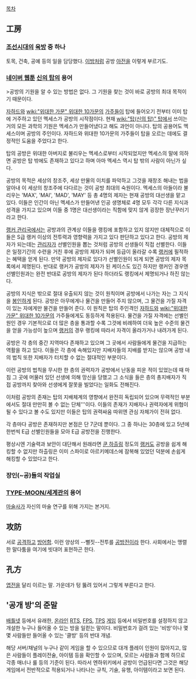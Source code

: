 [[목차]]
== 工房 ==
=== [[조선]]시대의 [[육방]] 중 하나 ===
토목, 건축, 공예 등의 일을 담당했다. [[이방]]처럼 공방 [[아전]]을 이렇게 부르기도.

=== [[네이버 웹툰]] [[신의 탑]]의 용어 ===
>공방의 기원을 알 수 있는 방법은 없다. 그 기원을 찾는 것이 바로 공방의 최대 목적이기 때문이다. 

[[자하드]]와 [[wiki:"위대한 가문" 위대한 10가문]]의 [[가주]]들이 탑에 들어오기 전부터 이미 탑에 거주하고 있던 멕세스가 공방의 시작점이다. 현재 [[wiki:"탑(신의 탑)" 탑]]에서 쓰이는 거의 모든 과학의 기원은 멕세스가 만들어냈다고 해도 과언이 아니다. 탑의 공용어도 멕세스이며 공방의 주인이다. 자하드와 위대한 10가문의 가주들이 탑을 오르는 데에도 결정적인 도움을 주었다고 한다.

탑의 공방은 위대한 아버지로 불리우는 멕세스로부터 시작되었지만 멕세스의 말에 의하면 공방은 탑 밖에도 존재하고 있다고 하며 아마 멕세스 역시 탑 밖의 사람이 아닌가 싶다.

공방의 목적은 세상의 창조주, 세상 만물의 이치를 파악하고 그것을 재창조 해내는 법을 알아내 이 세상의 창조주에 다다르는 것이 공방 최대의 숙원이다. 멕세스의 아들이라 불리우는 'MAX', 'MAI', 'MAD', 'MAY' 등 총 4명의 제자는 현재 공방의 대선생을 맡고 있다. 이들은 인간이 아닌 멕세스가 만들어낸 인공 생명체로 4명 모두 각각 다른 지식과 성격을 가지고 있으며 이들 중 1명은 대선생이라는 직함에 맞지 않게 굉장한 장난꾸러기라고 한다.

[[랭커 관리국]]에서는 공방과의 관계상 이들을 랭킹에 포함하고 있지 않지만 대체적으로 이들은 S급 랭커 이상의 전투력과 영향력을 가지고 있다 판단하고 있다고 한다. 공방의 제자가 되는데는 [[관리자]]가 선별인원을 뽑는 것처럼 공방의 선생들이 직접 선별한다. 이들은 일정기간의 수련을 거친 후에 공방의 제자가 되며 등급이 올라갈 수록 [[랭커]]에 필적하는 혜택을 얻게 된다. 만약 공방의 제자로 있다가 선별인원이 되게 되면 공방의 제자 목록에서 제명된다. 반대로 랭커가 공방의 제자가 된 케이스도 있긴 하지만 랭커인 경우엔 선별인원과는 완전 반대로 공방의 제자가 된다 하더라도 랭킹에서 제명되거나 하진 않는다.

공방의 지식은 밖으로 절대 유출되지 않는 것이 원칙이며 공방에서 나가는 자는 그 지식을 [[봉인]]하게 된다. 공방은 아무에게나 물건을 만들어 주지 않으며, 그 물건을 가질 자격이 있는 자에게만 물건을 만들어 준다. 이 원칙은 탑의 주인격인 [[자하드]]와 [[wiki:"위대한 가문" 위대한 10가문]]의 가주들에게도 동등하게 적용된다. 물건을 가질 자격에는 선별인원인 경우 기본적으로 더 많은 층을 통과할 수록 그것에 비례하여 더욱 높은 수준의 물건을 얻을 가능성이 높으며 [[랭커]]의 경우 랭킹에 따라서 자격이 올라가거나 내려가게 된다.

공방은 각 층의 중간 지역마다 존재하고 있으며 그 곳에서 사람들에게 물건을 지급하는 역활을 하고 있다. 이들은 각 층에 속해있지만 지배자들의 지배를 받지는 않으며 공방 내의 법칙 또한 지배자가 터치할 수 없는 절대적인 부분이다.

이런 공방의 법칙을 무시한 한 층의 권력자가 공방에서 난동을 피운 적이 있었는데 때 마침 그 곳에 머물러 있던 선생에 의해 망신을 당했고 그 소식을 들은 층의 총지배자가 직접 공방까지 찾아와 선생에게 잘못을 빌었다는 일화도 전해진다. 

이처럼 공방의 존재는 탑의 지배체계의 영향에서 완전히 독립되어 있으며 무력적인 부분에서도 절대 만만히 볼 수 없는 단체'''이다. 이들의 존재가 지배자나 권력자에게 위협이 될 수 있다고 볼 수도 있지만 이들은 탑의 권력싸움 따위엔 관심 자체가이 전혀 없다.

각 층마다 공방은 존재하지만 본점은 단 7군데 뿐이다. 그 중 하나는 30층에 있고 5년에 한번씩 E급 선별인원들을 모아 E급 공방전을 진행한다.

평상시엔 기술력과 보안이 대단해서 원래라면 [[쿤 하츨링]] 정도의 [[랭커]]도 공방을 쉽게 해킹할 수 없지만 하츨링은 이미 스파이로 아르키메데스에 잠복해 있었던 덕분에 손쉽게 해킹할 수 있었다고 한다.

=== 장인(~공)들의 작업실 ===

=== [[TYPE-MOON/세계관]]의 용어 ===
[[마술사]]가 자신의 마술 연구를 위해 가지는 본거지.

== 攻防 ==
서로 [[공격]]하고 [[방어]]함. 이런 양상의 --뻘짓--전투를 [[공방전]]이라 한다. 사회에서는 맹렬한 말다툼을 여기에 빗대어 표현하곤 한다.

== 孔方 ==
[[엽전]]을 달리 이르는 말. 가운데가 텅 뚫려 있어서 그렇게 부른다고 한다.

== '공개 방'의 준말 ==
[[배틀넷]] 등에서 유래한, [[온라인]] [[RTS]], [[FPS]], [[TPS]] [[게임]] 등에서 비밀번호를 설정하지 않고 개설한 누구나 들어올 수 있는 방을 일컫는 말이다. 비밀번호가 걸려 있는 '비방'이나 몇몇 사람들만 들어올 수 있는 '클방' 등의 반대 개념.

해당 서버/채널의 누구나 같이 게임을 할 수 있으므로 대개 플레이 인원이 많아지고, 많은 사람들이 플레이전술, 아이템 등을 확인할 수 있으며, 모르는 사람들과 함께 하므로 각종 매너나 룰 등의 기준이 된다. 따라서 엔하위키에서 공방이 언급된다면 그것은 해당 게임에서 전반적으로 적용되거나 나타나는 규칙, 기술, 유행, 아이템이라고 보면 된다.
